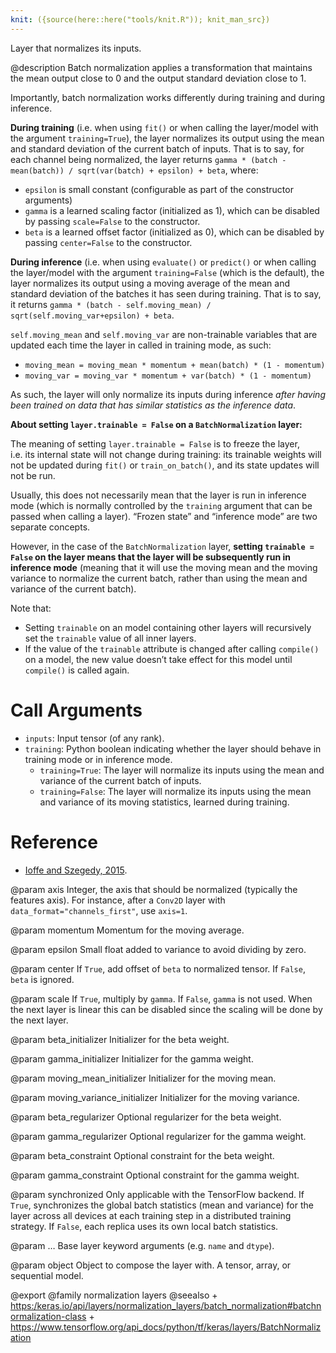 ```yaml
---
knit: ({source(here::here("tools/knit.R")); knit_man_src})
---
```

Layer that normalizes its inputs.

@description
Batch normalization applies a transformation that maintains the mean output
close to 0 and the output standard deviation close to 1.

Importantly, batch normalization works differently during training and
during inference.

**During training** (i.e. when using `fit()` or when calling the layer/model
with the argument `training=True`), the layer normalizes its output using
the mean and standard deviation of the current batch of inputs. That is to
say, for each channel being normalized, the layer returns
`gamma * (batch - mean(batch)) / sqrt(var(batch) + epsilon) + beta`, where:

- `epsilon` is small constant (configurable as part of the constructor
arguments)
- `gamma` is a learned scaling factor (initialized as 1), which
can be disabled by passing `scale=False` to the constructor.
- `beta` is a learned offset factor (initialized as 0), which
can be disabled by passing `center=False` to the constructor.

**During inference** (i.e. when using `evaluate()` or `predict()` or when
calling the layer/model with the argument `training=False` (which is the
default), the layer normalizes its output using a moving average of the
mean and standard deviation of the batches it has seen during training. That
is to say, it returns
`gamma * (batch - self.moving_mean) / sqrt(self.moving_var+epsilon) + beta`.

`self.moving_mean` and `self.moving_var` are non-trainable variables that
are updated each time the layer in called in training mode, as such:

- `moving_mean = moving_mean * momentum + mean(batch) * (1 - momentum)`
- `moving_var = moving_var * momentum + var(batch) * (1 - momentum)`

As such, the layer will only normalize its inputs during inference
*after having been trained on data that has similar statistics as the
inference data*.

**About setting `layer.trainable = False` on a `BatchNormalization` layer:**

The meaning of setting `layer.trainable = False` is to freeze the layer,
i.e. its internal state will not change during training:
its trainable weights will not be updated
during `fit()` or `train_on_batch()`, and its state updates will not be run.

Usually, this does not necessarily mean that the layer is run in inference
mode (which is normally controlled by the `training` argument that can
be passed when calling a layer). "Frozen state" and "inference mode"
are two separate concepts.

However, in the case of the `BatchNormalization` layer, **setting
`trainable = False` on the layer means that the layer will be
subsequently run in inference mode** (meaning that it will use
the moving mean and the moving variance to normalize the current batch,
rather than using the mean and variance of the current batch).

Note that:

- Setting `trainable` on an model containing other layers will recursively
    set the `trainable` value of all inner layers.
- If the value of the `trainable` attribute is changed after calling
    `compile()` on a model, the new value doesn't take effect for this model
    until `compile()` is called again.

# Call Arguments
- `inputs`: Input tensor (of any rank).
- `training`: Python boolean indicating whether the layer should behave in
    training mode or in inference mode.
    - `training=True`: The layer will normalize its inputs using
    the mean and variance of the current batch of inputs.
    - `training=False`: The layer will normalize its inputs using
    the mean and variance of its moving statistics, learned during
    training.

# Reference
- [Ioffe and Szegedy, 2015](https://arxiv.org/abs/1502.03167).

@param axis
Integer, the axis that should be normalized
(typically the features axis). For instance, after a `Conv2D` layer
with `data_format="channels_first"`, use `axis=1`.

@param momentum
Momentum for the moving average.

@param epsilon
Small float added to variance to avoid dividing by zero.

@param center
If `True`, add offset of `beta` to normalized tensor.
If `False`, `beta` is ignored.

@param scale
If `True`, multiply by `gamma`. If `False`, `gamma` is not used.
When the next layer is linear this can be disabled
since the scaling will be done by the next layer.

@param beta_initializer
Initializer for the beta weight.

@param gamma_initializer
Initializer for the gamma weight.

@param moving_mean_initializer
Initializer for the moving mean.

@param moving_variance_initializer
Initializer for the moving variance.

@param beta_regularizer
Optional regularizer for the beta weight.

@param gamma_regularizer
Optional regularizer for the gamma weight.

@param beta_constraint
Optional constraint for the beta weight.

@param gamma_constraint
Optional constraint for the gamma weight.

@param synchronized
Only applicable with the TensorFlow backend.
If `True`, synchronizes the global batch statistics (mean and
variance) for the layer across all devices at each training step
in a distributed training strategy.
If `False`, each replica uses its own local batch statistics.

@param ...
Base layer keyword arguments (e.g. `name` and `dtype`).

@param object
Object to compose the layer with. A tensor, array, or sequential model.

@export
@family normalization layers
@seealso
+ <https:/keras.io/api/layers/normalization_layers/batch_normalization#batchnormalization-class>
+ <https://www.tensorflow.org/api_docs/python/tf/keras/layers/BatchNormalization>
